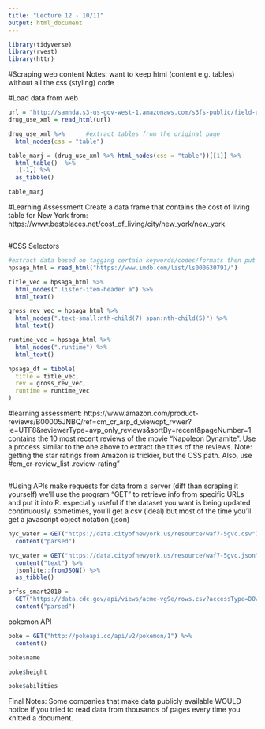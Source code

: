 ```yaml
---
title: "Lecture 12 - 10/11"
output: html_document
---
```

```r
library(tidyverse)
library(rvest)
library(httr)
```

#Scraping web content
Notes: want to keep html (content e.g. tables) without all the css (styling) code

#Load data from web
```r
url = "http://samhda.s3-us-gov-west-1.amazonaws.com/s3fs-public/field-uploads/2k15StateFiles/NSDUHsaeShortTermCHG2015.htm"
drug_use_xml = read_html(url)

drug_use_xml %>%      #extract tables from the original page 
  html_nodes(css = "table")
```

```r
table_marj = (drug_use_xml %>% html_nodes(css = "table"))[[1]] %>%
  html_table()  %>%
  .[-1,] %>% 
  as_tibble()

table_marj
```

#Learning Assessment
Create a data frame that contains the cost of living table for New York from: https://www.bestplaces.net/cost_of_living/city/new_york/new_york.

```r
```

#CSS Selectors 
```r
#extract data based on tagging certain keywords/codes/formats then put it into a vector/tibble. we're going to use the R package "rvest"
hpsaga_html = read_html("https://www.imdb.com/list/ls000630791/")
```


```r
title_vec = hpsaga_html %>%
  html_nodes(".lister-item-header a") %>%
  html_text()

gross_rev_vec = hpsaga_html %>%
  html_nodes(".text-small:nth-child(7) span:nth-child(5)") %>%
  html_text()

runtime_vec = hpsaga_html %>%
  html_nodes(".runtime") %>%
  html_text()

hpsaga_df = tibble(
  title = title_vec,
  rev = gross_rev_vec,
  runtime = runtime_vec
)
```

#learning assessment: 
https://www.amazon.com/product-reviews/B00005JNBQ/ref=cm_cr_arp_d_viewopt_rvwer?ie=UTF8&reviewerType=avp_only_reviews&sortBy=recent&pageNumber=1 contains the 10 most recent reviews of the movie “Napoleon Dynamite”. Use a process similar to the one above to extract the titles of the reviews. Note: getting the star ratings from Amazon is trickier, but the CSS path. Also, use #cm_cr-review_list .review-rating"
```r
```

#Using APIs
make requests for data from a server (diff than scraping it yourself)
we'll use the program "GET" to retrieve info from specific URLs and put it into R. 
especially useful if the dataset you want is being updated continuously. 
sometimes, you'll get a csv (ideal) but most of the time you'll get a javascript object notation (json)
```r
nyc_water = GET("https://data.cityofnewyork.us/resource/waf7-5gvc.csv") %>% 
  content("parsed")
```

```r
nyc_water = GET("https://data.cityofnewyork.us/resource/waf7-5gvc.json") %>% 
  content("text") %>%
  jsonlite::fromJSON() %>%
  as_tibble()
```

```r
brfss_smart2010 = 
  GET("https://data.cdc.gov/api/views/acme-vg9e/rows.csv?accessType=DOWNLOAD") %>% 
  content("parsed")
```

pokemon API 
```r
poke = GET("http://pokeapi.co/api/v2/pokemon/1") %>%
  content()

poke$name

poke$height

poke$abilities
```

Final Notes: 
Some companies that make data publicly available WOULD notice if you tried to read data from thousands of pages every time you knitted a document.

